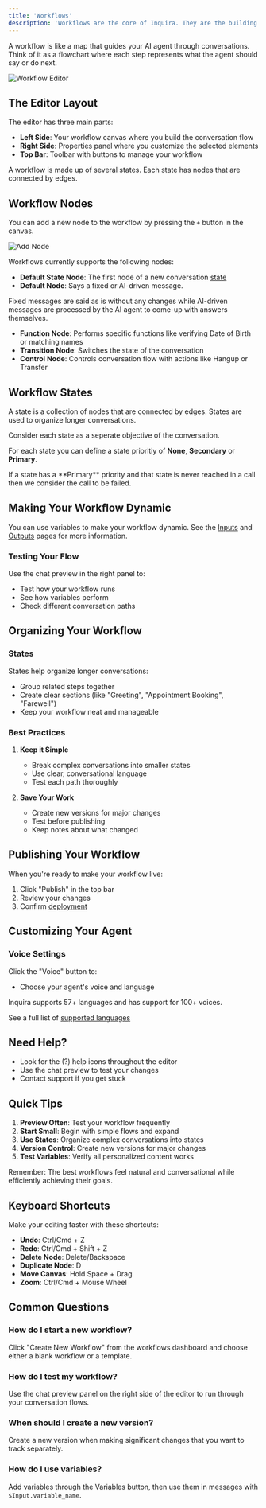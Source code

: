 ```yaml
---
title: 'Workflows'
description: 'Workflows are the core of Inquira. They are the building blocks of your Inquira agent.'
---
```


A workflow is like a map that guides your AI agent through conversations. Think of it as a flowchart where each step represents what the agent should say or do next.

![Workflow Editor](/images/workflows/editor.png)

## The Editor Layout

The editor has three main parts:

- **Left Side**: Your workflow canvas where you build the conversation flow
- **Right Side**: Properties panel where you customize the selected elements
- **Top Bar**: Toolbar with buttons to manage your workflow

A workflow is made up of several states. Each state has nodes that are connected by edges.

## Workflow Nodes

You can add a new node to the workflow by pressing the `+` button in the canvas.

![Add Node](/images/workflows/add-node.png)

Workflows currently supports the following nodes:

- **Default State Node**: The first node of a new conversation [state](/concepts/workflows#workflow-states)
- **Default Node**: Says a fixed or AI-driven message.

Fixed messages are said as is without any changes while AI-driven messages are processed by the AI agent to come-up with answers themselves.

- **Function Node**: Performs specific functions like verifying Date of Birth or matching names
- **Transition Node**: Switches the state of the conversation
- **Control Node**: Controls conversation flow with actions like Hangup or Transfer

## Workflow States

A state is a collection of nodes that are connected by edges. States are used to organize longer conversations.

Consider each state as a seperate objective of the conversation.

For each state you can define a state prioritiy of **None**, **Secondary** or **Primary**.

<Note>
    If a state has a **Primary** priority and that state is never reached in a call then we consider the call to be failed.
</Note>

## Making Your Workflow Dynamic

You can use variables to make your workflow dynamic. See the [Inputs](/concepts/workflows/inputs) and [Outputs](/concepts/workflows/outputs) pages for more information.

### Testing Your Flow

Use the chat preview in the right panel to:
- Test how your workflow runs
- See how variables perform
- Check different conversation paths

## Organizing Your Workflow

### States

States help organize longer conversations:
- Group related steps together
- Create clear sections (like "Greeting", "Appointment Booking", "Farewell")
- Keep your workflow neat and manageable

### Best Practices

1. **Keep it Simple**
   - Break complex conversations into smaller states
   - Use clear, conversational language
   - Test each path thoroughly

2. **Save Your Work**
   - Create new versions for major changes
   - Test before publishing
   - Keep notes about what changed

## Publishing Your Workflow

When you're ready to make your workflow live:

1. Click "Publish" in the top bar
2. Review your changes
3. Confirm [deployment](/concepts/deployments)

## Customizing Your Agent

### Voice Settings
Click the "Voice" button to:

- Choose your agent's voice and language

Inquira supports 57+ languages and has support for 100+ voices.

See a full list of [supported languages](/reference/languages)

## Need Help?

- Look for the (?) help icons throughout the editor
- Use the chat preview to test your changes
- Contact support if you get stuck

## Quick Tips

1. **Preview Often**: Test your workflow frequently
2. **Start Small**: Begin with simple flows and expand
3. **Use States**: Organize complex conversations into states
4. **Version Control**: Create new versions for major changes
5. **Test Variables**: Verify all personalized content works

Remember: The best workflows feel natural and conversational while efficiently achieving their goals.

## Keyboard Shortcuts

Make your editing faster with these shortcuts:

- **Undo**: Ctrl/Cmd + Z
- **Redo**: Ctrl/Cmd + Shift + Z
- **Delete Node**: Delete/Backspace
- **Duplicate Node**: D
- **Move Canvas**: Hold Space + Drag
- **Zoom**: Ctrl/Cmd + Mouse Wheel

## Common Questions

### How do I start a new workflow?
Click "Create New Workflow" from the workflows dashboard and choose either a blank workflow or a template.

### How do I test my workflow?
Use the chat preview panel on the right side of the editor to run through your conversation flows.

### When should I create a new version?
Create a new version when making significant changes that you want to track separately.

### How do I use variables?
Add variables through the Variables button, then use them in messages with `$Input.variable_name`.
